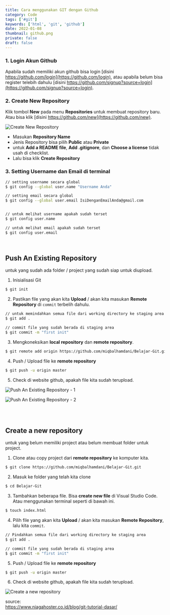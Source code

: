 ```yaml
---
title: Cara menggunakan GIT dengan Github
category: Code
tags: ['#git']
keywords: ['html', 'git', 'github']
date: 2022-01-08
thumbnail: github.png
private: false
draft: false
---
```


### 1. Login Akun Github

Apabila sudah memiliki akun github bisa login [disini https://github.com/login](https://github.com/login), atau apabila belum bisa register telebih dahulu [disini https://github.com/signup?source=login](https://github.com/signup?source=login).


### 2. Create New Repository

Klik tombol **New** pada menu **Repositories** untuk membuat repository baru. Atau bisa klik [disini https://github.com/new](https://github.com/new).

![Create New Repository](./create-repository.png)

- Masukan **Repository Name**
- Jenis Repository bisa pilih **Public** atau **Private**
- untuk **Add a README file**, **Add .gitignore**, dan **Choose a license** tidak usah di checklist.
- Lalu bisa klik **Create Repository**

### 3. Setting Username dan Email di terminal

```bash
// setting username secara global
$ git config --global user.name "Username Anda"

// setting email secara global
$ git config --global user.email IsiDenganEmailAnda@gmail.com


// untuk melihat username apakah sudah terset
$ git config user.name

// untuk melihat email apakah sudah terset
$ git config user.email
```

<br />

## Push An Existing Repository

untuk yang sudah ada folder / project yang sudah siap untuk diupload.

1. Inisialisasi Git

```bash
$ git init
```

2. Pastikan file yang akan kita **Upload** / akan kita masukan **Remote Repository** di `commit` terbelih dahulu.

```bash
// untuk memindahkan semua file dari working directory ke staging area
$ git add .

// commit file yang sudah berada di staging area
$ git commit -m "first init"
```

3. Mengkoneksikan **local repository** dan **remote repository**.

```bash
$ git remote add origin https://github.com/miqbalhamdani/Belajar-Git.git
```

4. Push / Upload file ke **remote repository**

```bash
$ git push -u origin master
```

5. Check di website github, apakah file kita sudah terupload.

![Push An Existing Repository - 1](./existing-repository-1.png)

![Push An Existing Repository - 2](./existing-repository-2.png)

<br />
<br />

## Create a new repository

untuk yang belum memiliki project atau belum membuat folder untuk project.

1. Clone atau copy project dari **remote repository** ke komputer kita.

```bash
$ git clone https://github.com/miqbalhamdani/Belajar-Git.git
```

2. Masuk ke folder yang telah kita clone

```bash
$ cd Belajar-Git
```

3. Tambahkan beberapa file. Bisa **create new file** di Visual Studio Code. Atau menggunakan terminal seperti di bawah ini.

```bash
$ touch index.html
```

4. Pilih file yang akan kita **Upload** / akan kita masukan **Remote Repository**, lalu kita `commit`.

```bash
// Pindahkan semua file dari working directory ke staging area
$ git add .

// commit file yang sudah berada di staging area
$ git commit -m "first init"
```

5. Push / Upload file ke **remote repository**

```bash
$ git push -u origin master
```

6. Check di website github, apakah file kita sudah terupload.


![Create a new repository](./new-repository.png)



source: <br />
https://www.niagahoster.co.id/blog/git-tutorial-dasar/
